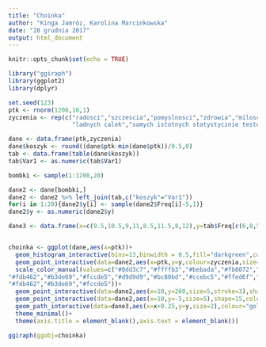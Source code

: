---
title: "Choinka"
author: "Kinga Jamróz, Karolina Marcinkowska"
date: "28 grudnia 2017"
output: html_document
---

```{r setup, include=FALSE}
knitr::opts_chunk$set(echo = TRUE)
```

```{r,echo=FALSE, include=FALSE,warning=FALSE}
library("ggiraph")
library(ggplot2)
library(dplyr)
```

```{r message=FALSE, warning=FALSE}
set.seed(123)
ptk <- rnorm(1200,10,1)
zyczenia <- rep(c("radosci","szczescia","pomyslnosci","zdrowia","milosci", "usmiechu","przyjaciol","spelnienia marzen",
                  "ladnych calek","samych istotnych statystycznie testow","wesolych swiat"),length.out=1200)

dane <- data.frame(ptk,zyczenia)
dane$koszyk <- round((dane$ptk-min(dane$ptk))/0.5,0)
tab <- data.frame(table(dane$koszyk))
tab$Var1 <- as.numeric(tab$Var1)

bombki <- sample(1:1200,20)

dane2 <- dane[bombki,]
dane2 <- dane2 %>% left_join(tab,c("koszyk"="Var1"))
for(i in 1:20){dane2$y[i] <- sample(dane2$Freq[i]-5,1)}
dane2$y <- as.numeric(dane2$y)

dane3 <- data.frame(x=c(9.5,10.5,9,11,8.5,11.5,8,12),y=tab$Freq[c(6,8,5,9,4,10,3,11)])


choinka <- ggplot(dane,aes(x=ptk))+
  geom_histogram_interactive(bins=13,binwidth = 0.5,fill="darkgreen",col="darkblue")+
  geom_point_interactive(data=dane2,aes(x=ptk,y=y,colour=zyczenia,size=5,tooltip=zyczenia),show.legend = FALSE)+
  scale_color_manual(values=c("#8dd3c7","#ffffb3","#bebada","#fb8072","#80b1d3",
"#fdb462","#b3de69","#fccde5","#d9d9d9","#bc80bd","#ccebc5","#ffed6f","#8dd3c7","#ffffb3","#bebada","#fb8072","#80b1d3",
"#fdb462","#b3de69","#fccde5"))+
  geom_point_interactive(data=dane2,aes(x=10,y=260,size=5,stroke=3),shape=8,color="yellow",show.legend = FALSE)+
  geom_point_interactive(data=dane2,aes(x=10,y=-5,size=5),shape=15,color="brown",show.legend = FALSE)+
  geom_path_interactive(data=dane3,aes(x=x+0.25,y=y,size=2),colour="gold",show.legend = FALSE)+
  theme_minimal()+
  theme(axis.title = element_blank(),axis.text = element_blank())

ggiraph(ggobj=choinka)
```